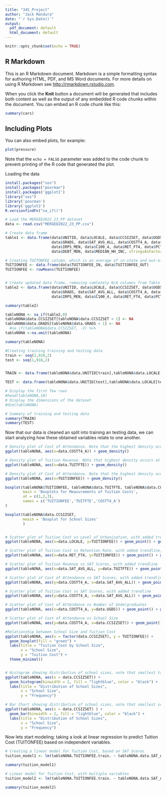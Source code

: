 ---
title: "345_Project"
author: "Jack Mandura"
date: "`r Sys.Date()`"
output:
  pdf_document: default
  html_document: default
---

```{r setup, include=FALSE}
knitr::opts_chunk$set(echo = TRUE)
```

## R Markdown

This is an R Markdown document. Markdown is a simple formatting syntax for authoring HTML, PDF, and MS Word documents. For more details on using R Markdown see <http://rmarkdown.rstudio.com>.

When you click the **Knit** button a document will be generated that includes both content as well as the output of any embedded R code chunks within the document. You can embed an R code chunk like this:

```{r cars}
summary(cars)
```

## Including Plots

You can also embed plots, for example:

```{r pressure, echo=FALSE}
plot(pressure)
```

Note that the `echo = FALSE` parameter was added to the code chunk to prevent printing of the R code that generated the plot.

Loading the data 

```{r}
install.packages("sos")
install.packages("poorman")
install.packages('ggplot2')
library("sos")
library('poorman')
library('ggplot2')
R.versionfindFn("na_if()")

# Load the MERGED2022_23_PP dataset
data <- read.csv("MERGED2022_23_PP.csv")

# Create data frame
table1 <- data.frame(data$UNITID, data$LOCALE, data$CCSIZSET, data$UGDS,
                     data$GRADS, data$SAT_AVG_ALL, data$COSTT4_A, data$AVGFACSAL,
                     data$IRPS_MEN, data$C100_4, data$RET_FT4, data$PCTFLOAN ,
                     data$DEBT_MDN, data$MEDIAN_HH_INC, stringsAsFactors = TRUE)

# Creating TUITONFEE column, which is an average of in-state and out-of-state tuition costs.
TUITIONFEE <- data.frame(data$TUITIONFEE_IN, data$TUITIONFEE_OUT)
TUITIONFEE <- rowMeans(TUITIONFEE)


# Create updated data frame, removing comletely N/A columns from Table 1, adding TUITFTE and TUITIONFEE
table2 <- data.frame(data$UNITID, data$LOCALE, data$CCSIZSET, data$UGDS,
                     data$GRADS, data$SAT_AVG_ALL, data$COSTT4_A, data$AVGFACSAL,
                     data$IRPS_MEN, data$C100_4, data$RET_FT4, data$PCTFLOAN, data$TUITFTE, data$TUITIONFEE_IN, data$TUITIONFEE_OUT, TUITIONFEE, stringsAsFactors = TRUE)

summary(table2)

tableNONA <- na_if(table2,0)
tableNONA$data.CCSIZSET[tableNONA$data.CCSIZSET < 1] <- NA 
tableNONA$data.GRADS[tableNONA$data.GRADS < 1] <- NA
  #na_if(tableNONA$data.CCSIZSET, -2) %>% 
tableNONA <-na.omit(tableNONA)

summary(tableNONA)

#Creating training training and testing data
train <- seq(2,918,2)
test <- seq(1,918,2)


TRAIN <- data.frame(tableNONA$data.UNITID[train],tableNONA$data.LOCALE[train], tableNONA$data.CCSIZSET[train], tableNONA$data.UGDS[train], tableNONA$data.GRADS[train], tableNONA$data.SAT_AVG_ALL[train], tableNONA$data.COSTT4_A[train], tableNONA$data.AVGFACSAL[train],  tableNONA$data.IRPS_MEN[train], tableNONA$data.C100_4[train], tableNONA$data.RET_FT4[train], tableNONA$data.PCTFLOAN[train], tableNONA$data.TUITFTE[train], tableNONA$TUITIONFEE[train]  )

TEST <- data.frame(tableNONA$data.UNITID[test],tableNONA$data.LOCALE[test], tableNONA$data.CCSIZSET[test], tableNONA$data.UGDS[test], tableNONA$data.GRADS[test], tableNONA$data.SAT_AVG_ALL[test], tableNONA$data.COSTT4_A[test], tableNONA$data.AVGFACSAL[test],  tableNONA$data.IRPS_MEN[test], tableNONA$data.C100_4[test], tableNONA$data.RET_FT4[test], tableNONA$data.PCTFLOAN[train], tableNONA$data.TUITFTE[test], tableNONA$TUITIONFEE[test]  )

# Display the first few rows
#head(tableNONA,10)
# Display the dimensions of the dataset
#dim(tableNONA)

# Summary of training and testing data
summary(TRAIN)
summary(TEST)
```


Now that our data is cleaned an split into training an testing data, we can start analyzing how these obtained variables relate to one another.
```{r}
# Density plot of Cost of Attendance. Note that the highest density occurs for $25,000, $50,000, and $75,000: Multimodal for three peaks.
ggplot(tableNONA, aes(x=data.COSTT4_A)) + geom_density()

# Density plot of Tuition Revenue. NOte that highest density occurs at around $10,000. Then trends downward.
ggplot(tableNONA, aes(x=data.TUITFTE)) + geom_density()

# Density plot of Cost of Attendance. Note that the highest density occurs for $15,000, $35,000, and $60,000: Multimodal for three peaks.
ggplot(tableNONA, aes(x=TUITIONFEE)) + geom_density()

boxplot(tableNONA$TUITIONFEE, tableNONA$data.TUITFTE, tableNONA$data.COSTT4_A,
        main = 'Boxplots for Measurements of Tuition Costs',
        at = c(1,2,3),
        names = c('TUITIONFEE','TUITFTE','COSTT4_A')
)

boxplot(tableNONA$data.CCSIZSET,
        meain = 'Boxplot for School Sizes'
        )


# Scatter plot of Tuition Cost vs Level of Urbanization, with added trendline, note the lack of trends
ggplot(tableNONA, aes(x=data.LOCALE, y=TUITIONFEE)) + geom_point() + geom_smooth() + ggtitle("Tuition vs SAT Scores")

# Scatter plot of Tuition Cost vs Retention Rate, with added trendline, note the somewhat exponential trendline
ggplot(tableNONA, aes(x=data.RET_FT4, y=TUITIONFEE)) + geom_point() + geom_smooth() + ggtitle("Tuition vs SAT Scores")

# Scatter plot of Tuition Revenue vs SAT Scores, with added trendline
ggplot(tableNONA, aes(x=data.SAT_AVG_ALL, y=data.TUITFTE)) + geom_point() + geom_smooth() + ggtitle("Tuition vs SAT Scores")

# Scatter plot of Cost of Attendance vs SAT Scores, with added trendline
ggplot(tableNONA, aes(y=data.COSTT4_A, x=data.SAT_AVG_ALL)) + geom_point() + geom_smooth() + ggtitle("Cost of Attendance vs SAT Scores")

# Scatter plot of Tuition Cost vs SAT Scores, with added trendline
ggplot(tableNONA, aes(y=data.COSTT4_A, x=data.SAT_AVG_ALL)) + geom_point() + geom_smooth() + ggtitle("Cost of Attendance vs SAT Scores")

# Scatter plot of Cost of Attendance vs Number of Undergraduates
ggplot(tableNONA, aes(x=data.COSTT4_A, y=data.UGDS)) + geom_point() + geom_smooth() + ggtitle("Cost of Attendance vs Number of Undergrads")

# Scatter plot of Cost of Attendance vs School Size
ggplot(tableNONA, aes(y=data.COSTT4_A, x=data.CCSIZSET)) + geom_point() + geom_smooth() + ggtitle("Cost of Attendance vs School Size")

#Relationship between School Size and Tuition Cost
ggplot(tableNONA, aes(x = factor(data.CCSIZSET), y = TUITIONFEE)) +
  geom_boxplot(fill = "green") +
  labs(title = "Tuition Cost by School Size",
       x = "School Size",
       y = "Tuition Cost") +
  theme_minimal()


# Histogram showing distribution of school sizes, note that smallest tschool size is 6 (scale starts)
ggplot(tableNONA, aes(x = data.CCSIZSET)) +
  geom_histogram(binwidth = 2, fill = "lightblue", color = "black") +
  labs(title = "Distribution of School Sizes",
       x = "School Size",
       y = "Frequency") 

# Bar Chart showing distribution of school sizes, note that smallest school size is 6 (scale starts at 1), theres several small schools that are being omitted.
ggplot(tableNONA, aes(x = data.CCSIZSET) ) +
  geom_bar(binwidth = 2, fill = "lightblue", color = "black") +
  labs(title = "Distribution of School Sizes",
       x = "School Size",
       y = "Frequency") 
```


Now lets start modeling; taking a look at linear regression to predict Tuition Cost (TUITONFEE) based on independent variables.
```{r}
# Creating a linear model for Tuition Cost, based on SAT Scores
tuition_model1 <- lm(tableNONA.TUITIONFEE.train. ~ tableNONA.data.SAT_AVG_ALL.train., data = TRAIN)

summary(tuition_model1)

# Linear model for Tuition Cost, with multiple variables
tuition_model2 <- lm(tableNONA.TUITIONFEE.train. ~ tableNONA.data.SAT_AVG_ALL.train.+ tableNONA.data.UGDS.train., data = TRAIN)

summary(tuition_model2)
```
